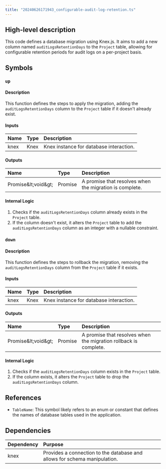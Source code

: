 ```yaml
---
title: "20240626171943_configurable-audit-log-retention.ts"
---
```


## High-level description
This code defines a database migration using Knex.js. It aims to add a new column named `auditLogsRetentionDays` to the `Project` table, allowing for configurable retention periods for audit logs on a per-project basis.

## Symbols

### `up`
#### Description
This function defines the steps to apply the migration, adding the `auditLogsRetentionDays` column to the `Project` table if it doesn't already exist.

#### Inputs
| Name | Type | Description |
|:-----|:-----|:------------|
| knex | Knex | Knex instance for database interaction. |

#### Outputs
| Name | Type | Description |
|:-----|:-----|:------------|
| Promise\&lt;void\&gt; | Promise | A promise that resolves when the migration is complete. |

#### Internal Logic
1. Checks if the `auditLogsRetentionDays` column already exists in the `Project` table.
2. If the column doesn't exist, it alters the `Project` table to add the `auditLogsRetentionDays` column as an integer with a nullable constraint.

### `down`
#### Description
This function defines the steps to rollback the migration, removing the `auditLogsRetentionDays` column from the `Project` table if it exists.

#### Inputs
| Name | Type | Description |
|:-----|:-----|:------------|
| knex | Knex | Knex instance for database interaction. |

#### Outputs
| Name | Type | Description |
|:-----|:-----|:------------|
| Promise\&lt;void\&gt; | Promise | A promise that resolves when the migration rollback is complete. |

#### Internal Logic
1. Checks if the `auditLogsRetentionDays` column exists in the `Project` table.
2. If the column exists, it alters the `Project` table to drop the `auditLogsRetentionDays` column.

## References
- `TableName`: This symbol likely refers to an enum or constant that defines the names of database tables used in the application.

## Dependencies
| Dependency | Purpose |
|:-----------|:--------|
| knex       | Provides a connection to the database and allows for schema manipulation. |
